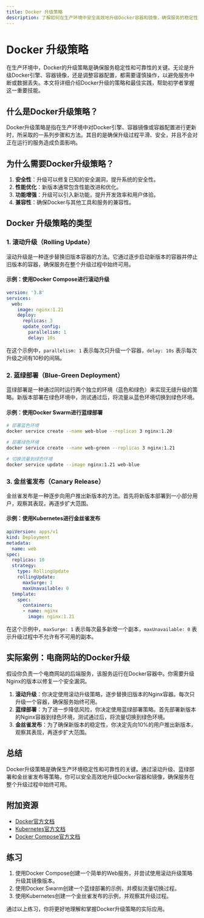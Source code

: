 ```yaml
---
title: Docker 升级策略
description: 了解如何在生产环境中安全高效地升级Docker容器和镜像，确保服务的稳定性和可靠性。
---
```


# Docker 升级策略

在生产环境中，Docker的升级策略是确保服务稳定性和可靠性的关键。无论是升级Docker引擎、容器镜像，还是调整容器配置，都需要谨慎操作，以避免服务中断或数据丢失。本文将详细介绍Docker升级的策略和最佳实践，帮助初学者掌握这一重要技能。

## 什么是Docker升级策略？

Docker升级策略是指在生产环境中对Docker引擎、容器镜像或容器配置进行更新时，所采取的一系列步骤和方法。其目的是确保升级过程平滑、安全，并且不会对正在运行的服务造成负面影响。

## 为什么需要Docker升级策略？

1. **安全性**：升级可以修复已知的安全漏洞，提升系统的安全性。
2. **性能优化**：新版本通常包含性能改进和优化。
3. **功能增强**：升级可以引入新功能，提升开发效率和用户体验。
4. **兼容性**：确保Docker与其他工具和服务的兼容性。

## Docker 升级策略的类型

### 1. 滚动升级（Rolling Update）

滚动升级是一种逐步替换旧版本容器的方法。它通过逐步启动新版本的容器并停止旧版本的容器，确保服务在整个升级过程中始终可用。

#### 示例：使用Docker Compose进行滚动升级

```yaml
version: '3.8'
services:
  web:
    image: nginx:1.21
    deploy:
      replicas: 3
      update_config:
        parallelism: 1
        delay: 10s
```

在这个示例中，`parallelism: 1` 表示每次只升级一个容器，`delay: 10s` 表示每次升级之间有10秒的间隔。

### 2. 蓝绿部署（Blue-Green Deployment）

蓝绿部署是一种通过同时运行两个独立的环境（蓝色和绿色）来实现无缝升级的策略。新版本部署在绿色环境中，测试通过后，将流量从蓝色环境切换到绿色环境。

#### 示例：使用Docker Swarm进行蓝绿部署

```bash
# 部署蓝色环境
docker service create --name web-blue --replicas 3 nginx:1.20

# 部署绿色环境
docker service create --name web-green --replicas 3 nginx:1.21

# 切换流量到绿色环境
docker service update --image nginx:1.21 web-blue
```

### 3. 金丝雀发布（Canary Release）

金丝雀发布是一种逐步向用户推出新版本的方法。首先将新版本部署到一小部分用户，观察其表现，再逐步扩大范围。

#### 示例：使用Kubernetes进行金丝雀发布

```yaml
apiVersion: apps/v1
kind: Deployment
metadata:
  name: web
spec:
  replicas: 10
  strategy:
    type: RollingUpdate
    rollingUpdate:
      maxSurge: 1
      maxUnavailable: 0
  template:
    spec:
      containers:
      - name: nginx
        image: nginx:1.21
```

在这个示例中，`maxSurge: 1` 表示每次最多新增一个副本，`maxUnavailable: 0` 表示升级过程中不允许有不可用的副本。

## 实际案例：电商网站的Docker升级

假设你负责一个电商网站的后端服务，该服务运行在Docker容器中。你需要升级Nginx的版本以修复一个安全漏洞。

1. **滚动升级**：你决定使用滚动升级策略，逐步替换旧版本的Nginx容器。每次只升级一个容器，确保服务始终可用。
2. **蓝绿部署**：为了进一步降低风险，你决定使用蓝绿部署策略。首先部署新版本的Nginx容器到绿色环境，测试通过后，将流量切换到绿色环境。
3. **金丝雀发布**：为了确保新版本的稳定性，你决定先向10%的用户推出新版本，观察其表现，再逐步扩大范围。

## 总结

Docker升级策略是确保生产环境稳定性和可靠性的关键。通过滚动升级、蓝绿部署和金丝雀发布等策略，你可以安全高效地升级Docker容器和镜像，确保服务在整个升级过程中始终可用。

## 附加资源

- [Docker官方文档](https://docs.docker.com/)
- [Kubernetes官方文档](https://kubernetes.io/docs/home/)
- [Docker Compose官方文档](https://docs.docker.com/compose/)

## 练习

1. 使用Docker Compose创建一个简单的Web服务，并尝试使用滚动升级策略升级其镜像版本。
2. 使用Docker Swarm创建一个蓝绿部署的示例，并模拟流量切换过程。
3. 使用Kubernetes创建一个金丝雀发布的示例，并观察其升级过程。

通过以上练习，你将更好地理解和掌握Docker升级策略的实际应用。